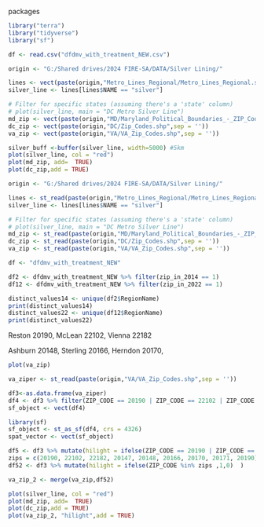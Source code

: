 packages

```r
library("terra")
library("tidyverse")
library("sf")

```

```r
df <- read.csv("dfdmv_with_treatment_NEW.csv")
```

```r
origin <- "G:/Shared drives/2024 FIRE-SA/DATA/Silver Lining/"

lines <- vect(paste(origin,"Metro_Lines_Regional/Metro_Lines_Regional.shp",sep = ''))
silver_line <- lines[lines$NAME == "silver"]

# Filter for specific states (assuming there's a 'state' column)
# plot(silver_line, main = "DC Metro Silver Line")
md_zip <- vect(paste(origin,"MD/Maryland_Political_Boundaries_-_ZIP_Codes_-_5_Digit.shp",sep = ''))
dc_zip <- vect(paste(origin,"DC/Zip_Codes.shp",sep = ''))
va_zip <- vect(paste(origin,"VA/VA_Zip_Codes.shp",sep = ''))
```

```r
silver_buff <-buffer(silver_line, width=5000) #5km
plot(silver_line, col = "red")
plot(md_zip, add=  TRUE)
plot(dc_zip,add = TRUE)

```

```r
origin <- "G:/Shared drives/2024 FIRE-SA/DATA/Silver Lining/"

lines <- st_read(paste(origin,"Metro_Lines_Regional/Metro_Lines_Regional.shp",sep = ''))
silver_line <- lines[lines$NAME == "silver"]

# Filter for specific states (assuming there's a 'state' column)
# plot(silver_line, main = "DC Metro Silver Line")
md_zip <- st_read(paste(origin,"MD/Maryland_Political_Boundaries_-_ZIP_Codes_-_5_Digit.shp",sep = ''))
dc_zip <- st_read(paste(origin,"DC/Zip_Codes.shp",sep = ''))
va_zip <- st_read(paste(origin,"VA/VA_Zip_Codes.shp",sep = ''))
```

```r
df <- "dfdmv_with_treatment_NEW"

df2 <- dfdmv_with_treatment_NEW %>% filter(zip_in_2014 == 1)
df12 <- dfdmv_with_treatment_NEW %>% filter(zip_in_2022 == 1)

distinct_values14 <- unique(df2$RegionName)
print(distinct_values14)
distinct_values22 <- unique(df12$RegionName)
print(distinct_values22)
```

Reston 20190, McLean 22102, Vienna 22182

Ashburn 20148, Sterling 20166, Herndon 20170,

```r
plot(va_zip)
```

```r

va_ziper <- st_read(paste(origin,"VA/VA_Zip_Codes.shp",sep = ''))
```

```r

df3<-as.data.frame(va_ziper)
df4 <- df3 %>% filter(ZIP_CODE == 20190 | ZIP_CODE == 22102 | ZIP_CODE == 22182)
sf_object <- vect(df4) 

```

```r
library(sf)
sf_object <- st_as_sf(df4, crs = 4326) 
spat_vector <- vect(sf_object)
```

```r
df5 <- df3 %>% mutate(hilight = ifelse(ZIP_CODE == 20190 | ZIP_CODE == 22102 | ZIP_CODE == 22182 ,1,0)  )
zips = c(20190, 22102, 22182, 20147, 20148, 20166, 20170, 20171, 20190)
df52 <- df3 %>% mutate(hilight = ifelse(ZIP_CODE %in% zips ,1,0)  )

```

```r

va_zip_2 <- merge(va_zip,df52) 

```

```r
plot(silver_line, col = "red")
plot(md_zip, add=  TRUE)
plot(dc_zip,add = TRUE)
plot(va_zip_2, "hilight",add = TRUE) 
```
